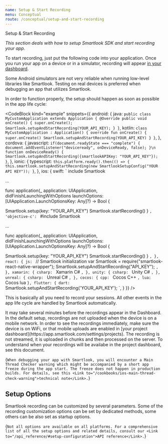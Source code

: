 ```yaml
---
name: Setup & Start Recording
menu: Conceptual
route: /conceptual/setup-and-start-recording
---
```



<TextBlock kind='title'>Setup & Start Recording</TextBlock>

*This section deals with how to setup Smartlook SDK and start recording your app.*

To start recording, just put the following code into your application. Once you run your app on a device or in a simulator, recording will appear [in your dashboard](https://app.smartlook.com/settings/projects).

<TextBlock kind="important">
Some Android simulators are not very reliable when running low-level libraries like Smartlook. Testing on real devices is preferred when debugging an app that utilizes Smartlook.
</TextBlock>

In order to function properly, the setup should happen as soon as possible in the app life cycle:

<CodeBlock  kind="example"
  snippets={{
   android: {
      java: `
public class MyCustomApplication extends Application {
    @Override
    public void onCreate() {
        super.onCreate();
        Smartlook.setupAndStartRecording(YOUR_API_KEY);
    }
}
      `,
      kotlin: `
class MyCustomApplication : Application() {
    override fun onCreate() {
        super.onCreate()
        Smartlook.setupAndStartRecording(YOUR_API_KEY)
    }
}
      `,
    },
    cordova: {
      javascript: `
if(document.readyState === "complete") {
  document.addEventListener("deviceready", onDeviceReady, false);
}\n
function onDeviceReady() {
    Smartlook.setupAndStartRecording({smartlookAPIKey: "YOUR_API_KEY"});
}
      `,
    },
    ionic: {
      typescript: `
this.platform.ready().then(() => {
    this.smartlook.setupAndStartRecording(new SmartlookSetupConfig("YOUR API KEY"));
}
      `,
    },
    ios: {
      swift: `
include Smartlook
 
...
 
func application(_ application: UIApplication, didFinishLaunchingWithOptions launchOptions: [UIApplication.LaunchOptionsKey: Any]?) -> Bool {
 
   Smartlook.setup(key: "YOUR_API_KEY")
   Smartlook.startRecording()
}
      `,
      'objective-c': `
#include Smartlook
 
...
 
func application(_ application: UIApplication, didFinishLaunchingWithOptions launchOptions: [UIApplication.LaunchOptionsKey: Any]?) -> Bool {
 
   Smartlook.setup(key: "YOUR_API_KEY")
   Smartlook.startRecording()
}      `,
    },
    react: {
      js: `
// Smartlook initialization
var Smartlook = require("smartlook-react-native-wrapper"); 
Smartlook.setupAndStartRecording("API_KEY");
      `,
    },
    xamarin: {
      csharp: `
Xamarin C#
      `,
    },
    unity: {
      csharp: `
Unity C#
      `,
    },
    unreal: {
      csharp: `
Unreal C#
      `,
    },
    cocos: {
      cpp: `
Cocos C++
      `,
      lua: `
Cocos lua
   `
   },
   flutter: {
      dart: `
      Smartlook.setupAndStartRecording('YOUR_API_KEY');
   `,
   }
  }}
/>

This is basically all you need to record your sessions. All other events in the app life cycle are handled by Smartlook automatically.

<TextBlock kind="important">
  It may take several minutes before the recordings appear in the Dashboard. In the default setup, recordings are not uploaded when the device is on a mobile network. In order to see the recordings immediately, make sure the device is on WiFi, or that mobile uploads are enabled in [your project dashboard](https://app.smartlook.com/settings/projects). The recording is not streamed, it is uploaded in chunks and then processed on the server. To understand when your recordings will be availabe in the project dashboard, see <Link to="/conceptual/when-i-will-see-the-recordings-in-dashboard">this document</Link>.
</TextBlock>

<TextBlock kind="note" visibleOn="ios">{`
  When debugging your app with Smartlook, you will encounter a Main Thread Checker warning which might be accompanied by a short app freeze during the app start. The freeze does not happen in production builds. For details, see this <Link to="/cookbooks/ios-main-thread-check-warning">technical note</Link>.
`}</TextBlock>

## Setup Options

Smartlook recording can be customized by several parameters. Some of the recording customization options can be set by dedicated methods, some others can be also set as startup options.
 
<TextBlock kind="important">{`
Not all options are available on all platforms. For a comprehensive list of all the setup options and related details, consult our <Link to="/api_reference/#setup-configuration">API reference</Link>.
`}</TextBlock>
